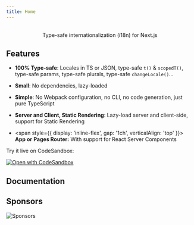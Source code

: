 ```yaml
---
title: Home
---
```



<p align="center">
  <Logo />
  <br />
  <span>Type-safe internationalization (i18n) for Next.js</span>
</p>

## Features

- **100% Type-safe**: Locales in TS or JSON, type-safe `t()` & `scopedT()`, type-safe params, type-safe plurals, type-safe `changeLocale()`...
- **Small**: No dependencies, lazy-loaded
- **Simple**: No Webpack configuration, no CLI, no code generation, just pure TypeScript
- **Server and Client, Static Rendering**: Lazy-load server and client-side, support for Static Rendering

- <span style={{ display: 'inline-flex', gap: '1ch', verticalAlign: 'top' }}>
    <AppIcon /> <strong>App or</strong> <PagesIcon /> <strong>Pages Router:</strong> With support for React Server Components
  </span>

Try it live on CodeSandbox:

[![Open with CodeSandbox](https://assets.codesandbox.io/github/button-edit-lime.svg)](https://codesandbox.io/p/sandbox/jovial-paper-skkprk?file=%2Fapp%2F%5Blocale%5D%2Fpage.tsx%3A1%2C1)

## Documentation

<Cards>
  <Card title="Browse documentation" href="/docs" />
</Cards>

## Sponsors

![Sponsors](https://github.com/QuiiBz/dotfiles/blob/main/sponsors.png?raw=true)
